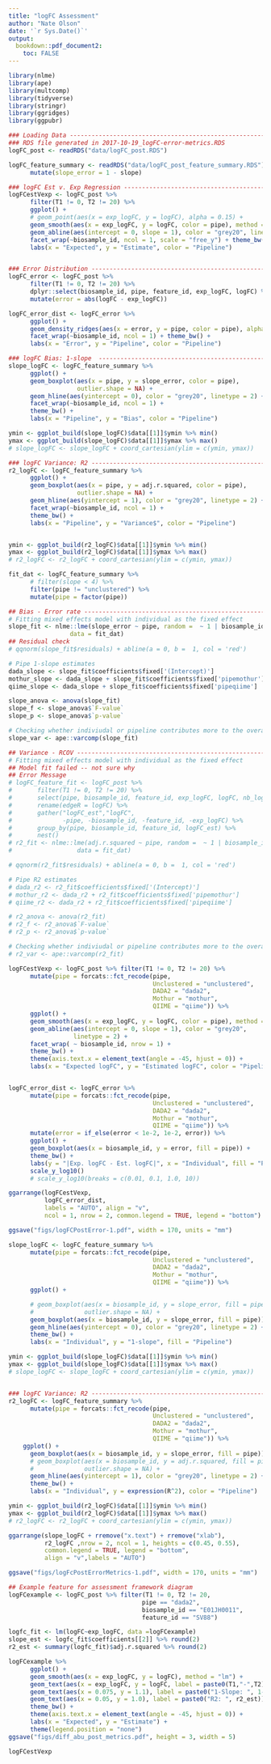 ```yaml
---
title: "logFC Assessment"
author: "Nate Olson"
date: '`r Sys.Date()`'
output:
  bookdown::pdf_document2:
    toc: FALSE
---
```




```r
library(nlme)
library(ape)
library(multcomp)
library(tidyverse)
library(stringr)
library(ggridges)
library(ggpubr)
```

```r
### Loading Data ---------------------------------------------------------------
### RDS file generated in 2017-10-19_logFC-error-metrics.RDS
logFC_post <- readRDS("data/logFC_post.RDS")

logFC_feature_summary <- readRDS("data/logFC_post_feature_summary.RDS") %>%
      mutate(slope_error = 1 - slope)

### logFC Est v. Exp Regression ------------------------------------------------
logFCestVexp <- logFC_post %>%
      filter(T1 != 0, T2 != 20) %>%
      ggplot() +
      # geom_point(aes(x = exp_logFC, y = logFC), alpha = 0.15) +
      geom_smooth(aes(x = exp_logFC, y = logFC, color = pipe), method = "lm") +
      geom_abline(aes(intercept = 0, slope = 1), color = "grey20", linetype = 2) +
      facet_wrap(~biosample_id, ncol = 1, scale = "free_y") + theme_bw()  +
      labs(x = "Expected", y = "Estimate", color = "Pipeline")


### Error Distribution ---------------------------------------------------------
logFC_error <- logFC_post %>%
      filter(T1 != 0, T2 != 20) %>%
      dplyr::select(biosample_id, pipe, feature_id, exp_logFC, logFC) %>%
      mutate(error = abs(logFC - exp_logFC))

logFC_error_dist <- logFC_error %>%
      ggplot() +
      geom_density_ridges(aes(x = error, y = pipe, color = pipe), alpha = 0.5) +
      facet_wrap(~biosample_id, ncol = 1) + theme_bw() +
      labs(x = "Error", y = "Pipeline", color = "Pipeline")

### logFC Bias: 1-slope  -------------------------------------------------------
slope_logFC <- logFC_feature_summary %>%
      ggplot() +
      geom_boxplot(aes(x = pipe, y = slope_error, color = pipe),
                   outlier.shape = NA) +
      geom_hline(aes(yintercept = 0), color = "grey20", linetype = 2) +
      facet_wrap(~biosample_id, ncol = 1) +
      theme_bw() +
      labs(x = "Pipeline", y = "Bias", color = "Pipeline")

ymin <- ggplot_build(slope_logFC)$data[[1]]$ymin %>% min()
ymax <- ggplot_build(slope_logFC)$data[[1]]$ymax %>% max()
# slope_logFC <- slope_logFC + coord_cartesian(ylim = c(ymin, ymax))

### logFC Variance: R2 ---------------------------------------------------------
r2_logFC <- logFC_feature_summary %>%
      ggplot() +
      geom_boxplot(aes(x = pipe, y = adj.r.squared, color = pipe),
                   outlier.shape = NA) +
      geom_hline(aes(yintercept = 1), color = "grey20", linetype = 2) +
      facet_wrap(~biosample_id, ncol = 1) +
      theme_bw() +
      labs(x = "Pipeline", y = "Variance$", color = "Pipeline")


ymin <- ggplot_build(r2_logFC)$data[[1]]$ymin %>% min()
ymax <- ggplot_build(r2_logFC)$data[[1]]$ymax %>% max()
# r2_logFC <- r2_logFC + coord_cartesian(ylim = c(ymin, ymax))
```


```r
fit_dat <- logFC_feature_summary %>%
      # filter(slope < 4) %>%
      filter(pipe != "unclustered") %>%
      mutate(pipe = factor(pipe))

## Bias - Error rate -----------------------------------------------------------
# Fitting mixed effects model with individual as the fixed effect
slope_fit <- nlme::lme(slope_error ~ pipe, random =  ~ 1 | biosample_id,
                 data = fit_dat)
## Residual check
# qqnorm(slope_fit$residuals) + abline(a = 0, b =  1, col = 'red')

# Pipe 1-slope estimates
dada_slope <- slope_fit$coefficients$fixed['(Intercept)']
mothur_slope <- dada_slope + slope_fit$coefficients$fixed['pipemothur']
qiime_slope <- dada_slope + slope_fit$coefficients$fixed['pipeqiime']

slope_anova <- anova(slope_fit)
slope_f <- slope_anova$`F-value`
slope_p <- slope_anova$`p-value`

# Checking whether indiviudal or pipeline contributes more to the overal vaiance
slope_var <- ape::varcomp(slope_fit)

## Variance - RCOV -------------------------------------------------------------
# Fitting mixed effects model with individual as the fixed effect
## Model fit failed -- not sure why
## Error Message 
# logFC_feature_fit <- logFC_post %>% 
#       filter(T1 != 0, T2 != 20) %>% 
#       select(pipe, biosample_id, feature_id, exp_logFC, logFC, nb_logFC) %>%
#       rename(edgeR = logFC) %>% 
#       gather("logFC_est","logFC", 
#              -pipe, -biosample_id, -feature_id, -exp_logFC) %>%
#       group_by(pipe, biosample_id, feature_id, logFC_est) %>% 
#       nest()
# r2_fit <- nlme::lme(adj.r.squared ~ pipe, random =  ~ 1 | biosample_id,
#                  data = fit_dat)

# qqnorm(r2_fit$residuals) + abline(a = 0, b =  1, col = 'red')

# Pipe R2 estimates
# dada_r2 <- r2_fit$coefficients$fixed['(Intercept)']
# mothur_r2 <- dada_r2 + r2_fit$coefficients$fixed['pipemothur']
# qiime_r2 <- dada_r2 + r2_fit$coefficients$fixed['pipeqiime']

# r2_anova <- anova(r2_fit)
# r2_f <- r2_anova$`F-value`
# r2_p <- r2_anova$`p-value`

# Checking whether indiviudal or pipeline contributes more to the overal vaiance
# r2_var <- ape::varcomp(r2_fit)
```


```r

logFCestVexp <- logFC_post %>% filter(T1 != 0, T2 != 20) %>%
      mutate(pipe = forcats::fct_recode(pipe,
                                        Unclustered = "unclustered",
                                        DADA2 = "dada2", 
                                        Mothur = "mothur", 
                                        QIIME = "qiime")) %>% 
      ggplot() +
      geom_smooth(aes(x = exp_logFC, y = logFC, color = pipe), method = "lm") +
      geom_abline(aes(intercept = 0, slope = 1), color = "grey20",
                  linetype = 2) +
      facet_wrap( ~ biosample_id, nrow = 1) +
      theme_bw() +
      theme(axis.text.x = element_text(angle = -45, hjust = 0)) + 
      labs(x = "Expected logFC", y = "Estimated logFC", color = "Pipeline")


logFC_error_dist <- logFC_error %>%
      mutate(pipe = forcats::fct_recode(pipe,
                                        Unclustered = "unclustered",
                                        DADA2 = "dada2", 
                                        Mothur = "mothur", 
                                        QIIME = "qiime")) %>% 
      mutate(error = if_else(error < 1e-2, 1e-2, error)) %>%
      ggplot() +
      geom_boxplot(aes(x = biosample_id, y = error, fill = pipe)) +
      theme_bw() +
      labs(y = "|Exp. logFC - Est. logFC|", x = "Individual", fill = "Pipeline") +
      scale_y_log10()
      # scale_y_log10(breaks = c(0.01, 0.1, 1.0, 10))

ggarrange(logFCestVexp,
          logFC_error_dist,
          labels = "AUTO", align = "v",
          ncol = 1, nrow = 2, common.legend = TRUE, legend = "bottom")
```

```r
ggsave("figs/logFCPostError-1.pdf", width = 170, units = "mm")
```

```r

slope_logFC <- logFC_feature_summary %>%
      mutate(pipe = forcats::fct_recode(pipe,
                                        Unclustered = "unclustered",
                                        DADA2 = "dada2", 
                                        Mothur = "mothur", 
                                        QIIME = "qiime")) %>% 
      ggplot() +

      # geom_boxplot(aes(x = biosample_id, y = slope_error, fill = pipe),
      #              outlier.shape = NA) +
      geom_boxplot(aes(x = biosample_id, y = slope_error, fill = pipe)) +
      geom_hline(aes(yintercept = 0), color = "grey20", linetype = 2) +
      theme_bw() +
      labs(x = "Individual", y = "1-slope", fill = "Pipeline")

ymin <- ggplot_build(slope_logFC)$data[[1]]$ymin %>% min()
ymax <- ggplot_build(slope_logFC)$data[[1]]$ymax %>% max()
# slope_logFC <- slope_logFC + coord_cartesian(ylim = c(ymin, ymax))


### logFC Variance: R2 ---------------------------------------------------------
r2_logFC <- logFC_feature_summary %>%
      mutate(pipe = forcats::fct_recode(pipe,
                                        Unclustered = "unclustered",
                                        DADA2 = "dada2", 
                                        Mothur = "mothur", 
                                        QIIME = "qiime")) %>% 
    ggplot() +
      geom_boxplot(aes(x = biosample_id, y = slope_error, fill = pipe)) +
      # geom_boxplot(aes(x = biosample_id, y = adj.r.squared, fill = pipe),
      #              outlier.shape = NA) +
      geom_hline(aes(yintercept = 1), color = "grey20", linetype = 2) +
      theme_bw() +
      labs(x = "Individual", y = expression(R^2), color = "Pipeline")

ymin <- ggplot_build(r2_logFC)$data[[1]]$ymin %>% min()
ymax <- ggplot_build(r2_logFC)$data[[1]]$ymax %>% max()
# r2_logFC <- r2_logFC + coord_cartesian(ylim = c(ymin, ymax))

ggarrange(slope_logFC + rremove("x.text") + rremove("xlab"),
          r2_logFC ,nrow = 2, ncol = 1, heights = c(0.45, 0.55),
          common.legend = TRUE, legend = "bottom",
          align = "v",labels = "AUTO")
```

```r
ggsave("figs/logFcPostErrorMetrics-1.pdf", width = 170, units = "mm")
```



```r
## Example feature for assessment framework diagram
logFCexample <- logFC_post %>% filter(T1 != 0, T2 != 20, 
                                     pipe == "dada2", 
                                     biosample_id == "E01JH0011",
                                     feature_id == "SV88") 

logfc_fit <- lm(logFC~exp_logFC, data =logFCexample)
slope_est <- logfc_fit$coefficients[[2]] %>% round(2)
r2_est <- summary(logfc_fit)$adj.r.squared %>% round(2)

logFCexample %>%
      ggplot() +
      geom_smooth(aes(x = exp_logFC, y = logFC), method = "lm") +
      geom_text(aes(x = exp_logFC, y = logFC, label = paste0(T1,"-",T2))) +
      geom_text(aes(x = 0.075, y = 1.1), label = paste0("1-Slope: ", 1- slope_est)) + 
      geom_text(aes(x = 0.05, y = 1.0), label = paste0("R2: ", r2_est)) + 
      theme_bw() +
      theme(axis.text.x = element_text(angle = -45, hjust = 0)) +
      labs(x = "Expected", y = "Estimate") +
      theme(legend.position = "none")
ggsave("figs/diff_abu_post_metrics.pdf", height = 3, width = 5)
```

```r
logFCestVexp
```

